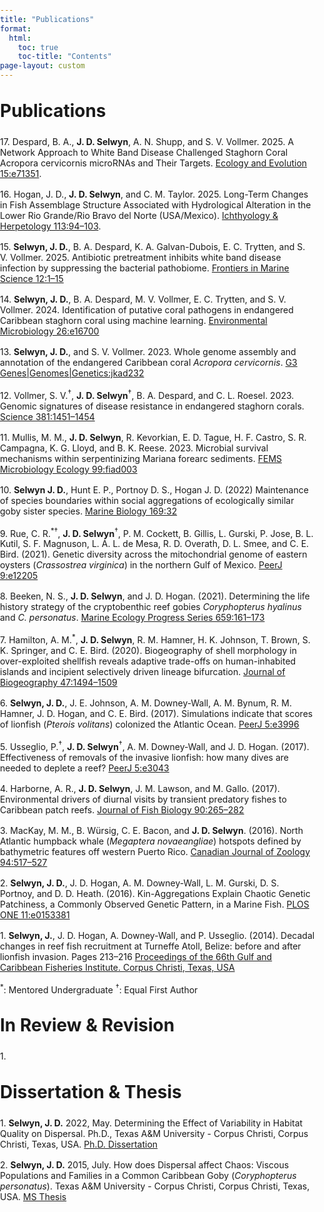 ```yaml
---
title: "Publications"
format: 
  html:
    toc: true
    toc-title: "Contents"
page-layout: custom
---
```


<!-- Publications list with correct markdown -->
# Publications

<!-- below are publications in order from most recent to least recent with the actual publication hyperlinked within the journal name, My name is bolded. need to add "\" after number to not have markdown make into auto-numbered list-->
17\. Despard, B. A., **J. D. Selwyn**, A. N. Shupp, and S. V. Vollmer. 2025. A Network Approach to White Band Disease Challenged Staghorn Coral Acropora cervicornis microRNAs and Their Targets. [Ecology and Evolution 15:e71351](documents/Despard%20et%20al_2025.pdf).

16\. Hogan, J. D., **J. D. Selwyn**, and C. M. Taylor. 2025. Long-Term Changes in Fish Assemblage Structure Associated with Hydrological Alteration in the Lower Rio Grande/Rio Bravo del Norte (USA/Mexico). [Ichthyology & Herpetology 113:94–103](documents/Hogan%20et%20al_2025.pdf).

15\. **Selwyn, J. D.**, B. A. Despard, K. A. Galvan-Dubois, E. C. Trytten, and S. V. Vollmer. 2025. Antibiotic pretreatment inhibits white band disease infection by suppressing the bacterial pathobiome. [Frontiers in Marine Science 12:1–15](documents/Selwyn%20et%20al_2025-Frontiers.pdf)

14\. **Selwyn, J. D.**, B. A. Despard, M. V. Vollmer, E. C. Trytten, and S. V. Vollmer. 2024. Identification of putative coral pathogens in endangered Caribbean staghorn coral using machine learning. [Environmental Microbiology 26:e16700](documents/Selwyn%20et%20al_2024.pdf)

13\. **Selwyn, J. D.**, and S. V. Vollmer. 2023. Whole genome assembly and annotation of the endangered Caribbean coral <i>Acropora cervicornis</i>. [G3 Genes|Genomes|Genetics:jkad232](documents/Selwyn%20and%20Vollmer%20-%202023.pdf)

12\. Vollmer, S. V.^†^, **J. D. Selwyn**^†^, B. A. Despard, and C. L. Roesel. 2023. Genomic signatures of disease resistance in endangered staghorn corals. [Science 381:1451–1454](documents/Vollmer%20et%20al_2023.pdf)

11\. Mullis, M. M., **J. D. Selwyn**, R. Kevorkian, E. D. Tague, H. F. Castro, S. R. Campagna, K. G. Lloyd, and B. K. Reese. 2023. Microbial survival mechanisms within serpentinizing Mariana forearc sediments. [FEMS Microbiology Ecology 99:fiad003](documents/Mullis%20et%20al_2023.pdf)

10\. **Selwyn J. D.**, Hunt E. P., Portnoy D. S., Hogan J. D. (2022) Maintenance of species boundaries within social aggregations of ecologically similar goby sister species. [Marine Biology 169:32](documents/Selwyn_et_al-2022-Marine_Biology.pdf)

9\. Rue, C. R.^\*†^, **J. D. Selwyn**^†^, P. M. Cockett, B. Gillis, L. Gurski, P. Jose, B. L. Kutil, S. F. Magnuson, L. Á. L. de Mesa, R. D. Overath, D. L. Smee, and C. E. Bird. (2021). Genetic diversity across the mitochondrial genome of eastern oysters (<i>Crassostrea virginica</i>) in the northern Gulf of Mexico. [PeerJ 9:e12205](documents/Rue%20et%20al_2021.pdf)

8\. Beeken, N. S., **J. D. Selwyn**, and J. D. Hogan. (2021). Determining the life history strategy of the cryptobenthic reef gobies <i>Coryphopterus hyalinus</i> and <i>C. personatus</i>. [Marine Ecology Progress Series 659:161--173](documents/Beeken%20et%20al_2021.pdf)

7\. Hamilton, A. M.^\*^, **J. D. Selwyn**, R. M. Hamner, H. K. Johnson, T. Brown, S. K. Springer, and C. E. Bird. (2020). Biogeography of shell morphology in over-exploited shellfish reveals adaptive trade-offs on human-inhabited islands and incipient selectively driven lineage bifurcation. [Journal of Biogeography 47:1494--1509](documents/Hamilton%20et%20al_2020.pdf)

6\. **Selwyn, J. D.**, J. E. Johnson, A. M. Downey-Wall, A. M. Bynum, R. M. Hamner, J. D. Hogan, and C. E. Bird. (2017). Simulations indicate that scores of lionfish (<i>Pterois volitans</i>) colonized the Atlantic Ocean. [PeerJ 5:e3996](documents/Selwyn%20et%20al_2017.pdf)

5\. Usseglio, P.^†^, **J. D. Selwyn**^†^, A. M. Downey-Wall, and J. D. Hogan. (2017). Effectiveness of removals of the invasive lionfish: how many dives are needed to deplete a reef? [PeerJ 5:e3043](documents/Usseglio%20et%20al_2017.pdf)

4\. Harborne, A. R., **J. D. Selwyn**, J. M. Lawson, and M. Gallo. (2017). Environmental drivers of diurnal visits by transient predatory fishes to Caribbean patch reefs. [Journal of Fish Biology 90:265--282](documents/Harborne%20et%20al_2017.pdf)

3\. MacKay, M. M., B. Würsig, C. E. Bacon, and **J. D. Selwyn**. (2016). North Atlantic humpback whale (<i>Megaptera novaeangliae</i>) hotspots defined by bathymetric features off western Puerto Rico. [Canadian Journal of Zoology 94:517--527](documents/MacKay%20et%20al_2016.pdf)

2\. **Selwyn, J. D.**, J. D. Hogan, A. M. Downey-Wall, L. M. Gurski, D. S. Portnoy, and D. D. Heath. (2016). Kin-Aggregations Explain Chaotic Genetic Patchiness, a Commonly Observed Genetic Pattern, in a Marine Fish. [PLOS ONE 11:e0153381](documents/Selwyn%20et%20al_2016.pdf)

1\. **Selwyn, J.**, J. D. Hogan, A. Downey-Wall, and P. Usseglio. (2014). Decadal changes in reef fish recruitment at Turneffe Atoll, Belize: before and after lionfish invasion. Pages 213--216 [Proceedings of the 66th Gulf and Caribbean Fisheries Institute. Corpus Christi, Texas, USA](documents/Selwyn%20et%20al_2014.pdf)

^\*^: Mentored Undergraduate ^†^: Equal First Author

# In Review & Revision

1\. 


# Dissertation & Thesis
1\. **Selwyn, J. D.** 2022, May. Determining the Effect of Variability in Habitat Quality on Dispersal. Ph.D., Texas A&M University - Corpus Christi, Corpus Christi, Texas, USA. [Ph.D. Dissertation](documents/JSelwyn%20Dissertation_v5.pdf)

2\. **Selwyn, J. D.** 2015, July. How does Dispersal affect Chaos: Viscous Populations and Families in a Common Caribbean Goby (<i>Coryphopterus personatus</i>). Texas A&M University - Corpus Christi, Corpus Christi, Texas, USA. [MS Thesis](documents/JSelwyn%20Thesis_Final.pdf)

<!-- Papers abandoned by lead author after 1st review -->

<!-- 1\. **Selwyn, J. D.**, P. Usseglio, and J. D. Hogan. in revision. Photogrammetry derived habitat model enables characterization of fine-scale habitat use in a pair of coral reef fishes (CORE-S-21-00271). Coral Reefs. -->

<!-- 4. Blandon, I. R., **J. D. Selwyn**, F. I. Gelwick, R. R. Vega, J. Ruben Chavez, C. Mace, and D. Gatlin III. (in review). Effects on Embryonic Development and Survival of Newly Hatched Southern Flounder (*Paralichthys lethostigma*) Larvae Under Conditions of Acute Exposure to Experimental Temperature and Salinity Treatment Combinations (AQREP-D-20-00109). Aquaculture Reports -->

<!-- 3. Broquet, N., J. Scarpa, A. Siccardi, **J. D. Selwyn**, J. Pollack, and D. Vaughan. (in review). Challenges Implementing Lobe Coral (*Porites*) Propagation By Microfragmentation In A Philippine Fisherfolk Community (REC-21-098). Restoration Ecology. -->

<!-- 2. Hamner, R. M., **J. D. Selwyn**, E. Krell, S. A. King, and C. E. Bird. (in review). Modeling next-generation sequencer sampling error in pooled population samples dramatically reduces false positives in genetic structure tests (MER-20-0061). Molecular Ecology Resources -->

<!-- 1. **Selwyn, J. D.**, and J. D. Hogan. (in review). Local dispersal results in kin-aggregation in a social reef fish (MEPS-201901064). Marine Ecology Progress Series. -->

<!-- Global site tag (gtag.js) - Google Analytics -->
<script async src="https://www.googletagmanager.com/gtag/js?id=G-XZNV2B7VTX"></script>
<script>
  window.dataLayer = window.dataLayer || [];
  function gtag(){dataLayer.push(arguments);}
  gtag('js', new Date());

  gtag('config', 'G-XZNV2B7VTX');
</script>

```{=html}
<style>
/* Reset for basic elements */
html, body {
  margin: 0;
  padding: 0;
  overflow-x: hidden;
}

/* Image section - 50% width */
body::before {
  content: "";
  position: fixed;
  top: 0;
  left: 0;
  width: 50%;
  height: 100%;
  background-image: url("img/Elacatinus_sp_on_brain_coral.jpg");
  background-size: cover;
  background-position: center;
  background-repeat: no-repeat;
  z-index: -1;
}

/* Main container positioning */
#quarto-document-content {
  margin-left: 50%;
  width: 50%;
  padding: 2rem;
  background-color: white;
  position: relative; /* For floating TOC positioning */
}

/* Table of Contents floating in upper right */
#TOC {
  position: absolute;
  top: 2rem;
  right: 2rem;
  width: 200px;
  max-height: 400px;
  overflow-y: auto;
  padding: 1rem;
  background-color: white;
  border: 1px solid #eee;
  border-radius: 4px;
  box-shadow: 0 2px 5px rgba(0,0,0,0.1);
  z-index: 100;
}

/* Make TOC compact */
#TOC .toc-title {
  font-size: 1rem;
  margin-bottom: 0.5rem;
  padding-bottom: 0.5rem;
  border-bottom: 1px solid #eee;
}

#TOC ul {
  padding-left: 1.2rem;
  margin: 0;
}

#TOC li {
  margin-bottom: 0.3rem;
  font-size: 0.9rem;
}

#TOC a {
  text-decoration: none;
  color: #0066cc;
}

#TOC a:hover {
  text-decoration: underline;
}

/* Content styling */
h1 {
  margin-top: 2rem;
  margin-bottom: 1.5rem;
}

p {
  margin-bottom: 1rem;
  overflow-wrap: break-word;
  word-wrap: break-word;
  max-width: 100%;
}

/* Mobile view */
@media screen and (max-width: 768px) {
  /* Make image a banner at top */
  body::before {
    position: absolute;
    width: 100%;
    height: 30vh;
    background-position: top center;
  }
  
  /* Full-width content below image */
  #quarto-document-content {
    margin-left: 0;
    width: 100%;
    margin-top: 30vh;
    padding: 1.5rem;
  }
  
  /* Move TOC below title */
  #TOC {
    position: relative;
    top: 0;
    right: 0;
    width: 100%;
    max-height: none;
    margin-bottom: 2rem;
    padding: 1rem 0;
    box-shadow: none;
    border: none;
    border-bottom: 1px solid #eee;
  }
}
</style>
```